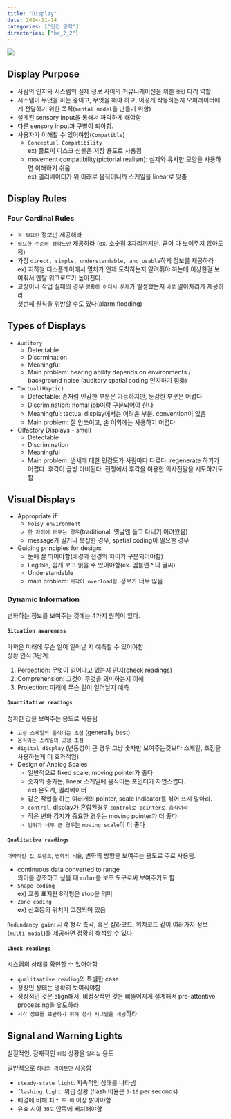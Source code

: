 ```yaml
---
title: "Display"
date: 2024-11-14
categories: ["인간 공학"]
directories: ["bs_2_2"]
---
```


![](/img/human-thumb.jpg){.post-thumbnail}


## Display Purpose

- 사람의 인지와 시스템의 실제 정보 사이의 커뮤니케이션을 위한 `중간` 다리 역할.
- 시스템이 무엇을 하는 중이고, 무엇을 해야 하고, 어떻게 작동하는지 오퍼레이터에게 전달하기 위한 목적(`mental model`을 만들기 위함)
- 설계된 sensory input을 통해서 파악하게 해야함
- 다른 sensory input과 구별이 되야함.
- 사용자가 이해할 수 있어야함(`Compatible`)  
  - `Conceptual Compatibility`  
  ex) 플로피 디스크 심볼은 저장 용도로 사용됨
  - movement compatibility(pictorial realism): 실제와 유사한 모양을 사용하면 이해하기 쉬움  
  ex) 엘리베이터가 위 아래로 움직이니까 스케일을 linear로 맞춤

## Display Rules

### Four Cardinal Rules

- `꼭 필요한` 정보만 제공해라
- `필요한 수준의 정확도만` 제공하라 (ex. 소숫점 3자리까지만. 굳이 다 보여주지 않아도 됨)
- 가장 `direct, simple, understandable, and usable`하게 정보를 제공하라  
  ex) 지하철 디스플레이에서 열차가 언제 도착하는지 알려줘야 하는데 이상한걸 보여줘서 멘탈 워크로드가 높아진다.
- 고장이나 작업 실패의 경우 `명확히 어디서 문제`가 발생했는지 `바로` 알아차리게 제공하라  
  첫번째 원칙을 위반할 수도 있다(alarm flooding)

## Types of Displays

- `Auditory`
  - Detectable
  - Discrmination
  - Meaningful
  - Main problem: hearing ability depends on environments / background noise (auditory spatial coding 인지하기 힘듦)
- `Tactual(Haptic)`
  - Detectable: 손처럼 민감한 부분은 가능하지만, 둔감한 부분은 어렵다
  - Discrimination: nomal job이랑 구분되어야 한다
  - Meaningful: tactual display에서는 어려운 부분. convention이 없음
  - Main problem: 잘 안쓰이고, 손 이외에는 사용하기 어렵다
- Olfactory Displays - smell
  - Detectable
  - Discrimination
  - Meaningful
  - Main problem: 냄새에 대한 민감도가 사람마다 다르다. regenerate 하기가 어렵다. 후각이 금방 마비된다. 전쟁에서 후각을 이용한 의사전달을 시도하기도 함

## Visual Displays

- Appropriate if:
  - `Noisy environment`
  - `한 자리에 머무는 경우`(traditional. 옛날엔 들고 다니기 어려웠음)
  - message가 길거나 복잡한 경우, spatial coding이 필요한 경우
- Guiding principles for design:
  - 눈에 잘 띄어야함(배경과 전경의 차이가 구분되어야함)
  - Legible, 쉽게 보고 읽을 수 있어야함(ex. 엠뷸런스의 글씨)
  - Understandable
  - main problem: `시각이 overload됨`. 정보가 너무 많음

### Dynamic Information

변화하는 정보를 보여주는 것에는 4가지 원칙이 있다.

#### `Situation awareness`
가까운 미래에 무슨 일이 일어날 지 예측할 수 있어야함  
상황 인식 3단계:

1. Perception: 무엇이 일어나고 있는지 인지(check readings)
2. Comprehension: 그것이 무엇을 의미하는지 이해
3. Projection: 미래에 무슨 일이 일어날지 예측

#### `Quantitative readings`

정확한 값을 보여주는 용도로 사용됨

- `고정 스케일의 움직이는 초점` (generally best)
- `움직이는 스케일의 고정 초점`
- `digital display` (변동성이 큰 경우 그냥 숫자만 보여주는것보다 스케일, 초점을 사용하는게 더 효과적임)
- Design of Analog Scales
  - 일반적으로 fixed scale, moving pointer가 좋다
  - 숫자의 증가는, linear 스케일에 움직이는 포인터가 자연스럽다.  
    ex) 온도계, 엘리베이터
  - 같은 작업을 하는 여러개의 pointer, scale indicator를 섞어 쓰지 말아라.
  - `control`, display가 혼합된경우 `control로 pointer로 움직여라`
  - 작은 변화 감지가 중요한 경우는 moving pointer가 더 좋다
  - `범위가 너무 큰 경우`는 `moving scale`이 더 좋다

#### `Qualitative readings`

`대략적인 값`, `트렌드`, `변화의 비율`, 변화의 방향을 보여주는 용도로 주로 사용됨.

- continuous data converted to range  
  의미를 강조하고 싶을 때 `color`를 보조 도구로써 보여주기도 함
- `Shape coding`  
  ex) 교통 표지판 8각형은 stop을 의미
- `Zone coding`  
  ex) 신호등의 위치가 고정되어 있음

`Redundancy gain`: 시각 청각 촉각, 혹은 칼라코드, 위치코드 같이 여러가지 정보(`multi-modal`)를 제공하면 정확히 해석할 수 있다.

#### `Check readings`

시스템의 상태를 확인할 수 있어야함

- `qualitaative reading`의 특별한 case
- 정상인 상태는 명확히 보여줘야함
- 정상적인 것은 align해서, 비정상적인 것은 삐뚤어지게 설계해서 pre-attentive processing을 유도하라
- `시각 정보를 보완하기 위해 청각 시그널을 제공`하라

## Signal and Warning Lights

실질적인, 잠재적인 `위험` 상황을 `알리는` 용도

일반적으로 `하나의 라이트만` 사용함

- `steady-state light`: 지속적인 싱태를 나타냄
- `flashing light`: 위급 상황 (flash 비율은 `3-10` per seconds)
- 배경에 비해 최소 `두 배` 이상 밝아야함
- 유효 시야 `30도` 안쪽에 배치해야함

